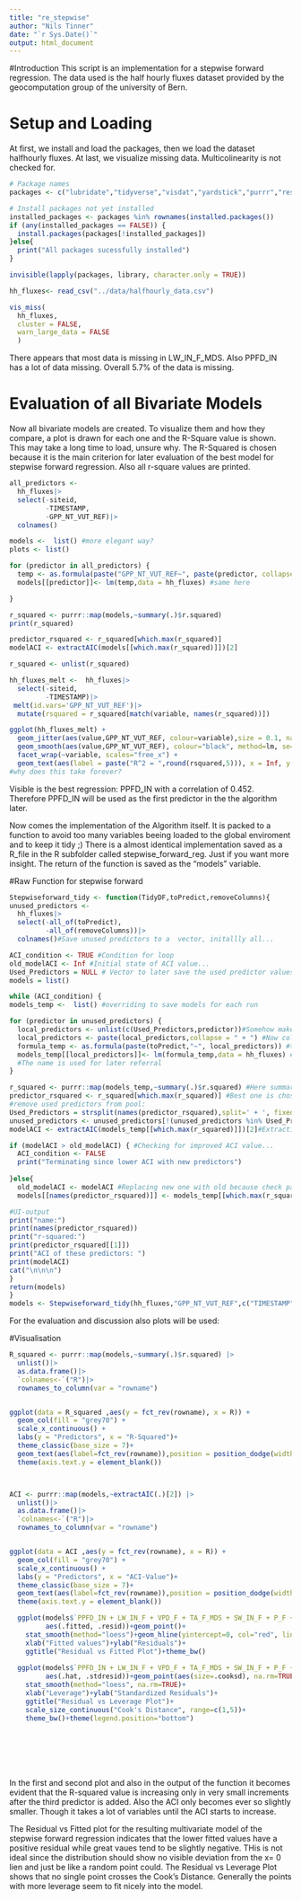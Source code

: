 ```yaml
---
title: "re_stepwise"
author: "Nils Tinner"
date: "`r Sys.Date()`"
output: html_document
---
```


#Introduction
This script is an implementation for a stepwise forward regression. The data used is the half hourly fluxes dataset provided by the geocomputation group of the university of Bern.

# Setup and Loading
At first, we install and load the packages, then we load the dataset halfhourly fluxes. 
At last, we visualize missing data. Multicolinearity is not checked for.

```r
# Package names
packages <- c("lubridate","tidyverse","visdat","yardstick","purrr","reshape2")

# Install packages not yet installed
installed_packages <- packages %in% rownames(installed.packages())
if (any(installed_packages == FALSE)) {
  install.packages(packages[!installed_packages])
}else{
  print("All packages sucessfully installed")
}

invisible(lapply(packages, library, character.only = TRUE))

hh_fluxes<- read_csv("../data/halfhourly_data.csv")

vis_miss(
  hh_fluxes,
  cluster = FALSE, 
  warn_large_data = FALSE
  )
```
There appears that most data is missing in LW_IN_F_MDS. Also PPFD_IN has a lot of data missing. Overall 5.7% of the data is missing.

# Evaluation of all Bivariate Models
Now all bivariate models are created. To visualize them and how they compare, a plot is drawn for each one and the R-Square value is shown. This may take a long time to load, unsure why. The R-Squared is chosen because it is the main criterion for later evaluation of the best model for stepwise forward regression.
Also all r-square values are printed.

```r
all_predictors <-
  hh_fluxes|>
  select(-siteid,
         -TIMESTAMP,
         -GPP_NT_VUT_REF)|>
  colnames()

models <-  list() #more elegant way?
plots <- list()

for (predictor in all_predictors) {
  temp <- as.formula(paste("GPP_NT_VUT_REF~", paste(predictor, collapse="+")))#Weird structure for later
  models[[predictor]]<- lm(temp,data = hh_fluxes) #same here

}

r_squared <- purrr::map(models,~summary(.)$r.squared)
print(r_squared)

predictor_rsquared <- r_squared[which.max(r_squared)]
modelACI <- extractAIC(models[[which.max(r_squared)]])[2]

r_squared <- unlist(r_squared)

hh_fluxes_melt <-  hh_fluxes|>
  select(-siteid,
         -TIMESTAMP)|>
 melt(id.vars='GPP_NT_VUT_REF')|>
  mutate(rsquared = r_squared[match(variable, names(r_squared))])

ggplot(hh_fluxes_melt) +
  geom_jitter(aes(value,GPP_NT_VUT_REF, colour=variable),size = 0.1, na.rm=TRUE) + 
  geom_smooth(aes(value,GPP_NT_VUT_REF), colour="black", method=lm, se=FALSE, na.rm=TRUE) +
  facet_wrap(~variable, scales="free_x") + 
  geom_text(aes(label = paste("R^2 = ",round(rsquared,5))), x = Inf, y = Inf, hjust = 1, vjust = 1, size = 1.5, nudge_x = -2, nudge_y = -2)
#why does this take forever?

```
Visible is the best regression: PPFD_IN with a correlation of 0.452. Therefore PPFD_IN will be used as the first predictor in the the algorithm later.


Now comes the implementation of the Algorithm itself. It is packed to a function to avoid too many variables beeing loaded to the global enviroment and to keep it tidy ;) There is a almost identical implementation saved as a R_file in the R subfolder called stepwise_forward_reg. Just if you want more insight.
The return of the function is saved as the "models" variable.

#Raw Function for stepwise forward
```r
Stepwiseforward_tidy <- function(TidyDF,toPredict,removeColumns){
unused_predictors <-
  hh_fluxes|>
  select(-all_of(toPredict),
         -all_of(removeColumns))|>
  colnames()#Save unused predictors to a  vector, initallly all...

ACI_condition <- TRUE #Condition for loop
old_modelACI <- Inf #Initial state of ACI value...
Used_Predictors = NULL # Vector to later save the used predictor values
models = list()

while (ACI_condition) {
models_temp <-  list() #overriding to save models for each run

for (predictor in unused_predictors) {
  local_predictors <- unlist(c(Used_Predictors,predictor))#Somehow makes a list, needed as a vector so unlist
  local_predictors <- paste(local_predictors,collapse = " + ") #Now collapse vector
  formula_temp <- as.formula(paste(toPredict,"~", local_predictors)) #temporary formula
  models_temp[[local_predictors]]<- lm(formula_temp,data = hh_fluxes) #Save models to appripriate place
  #The name is used for later referral
}

r_squared <- purrr::map(models_temp,~summary(.)$r.squared) #Here summary for each model+name is created
predictor_rsquared <- r_squared[which.max(r_squared)] #Best one is chosen
#remove used predictors from pool:
Used_Predictors = strsplit(names(predictor_rsquared),split=' + ', fixed=TRUE) #separate the used predictors
unused_predictors <- unused_predictors[!(unused_predictors %in% Used_Predictors)] 
modelACI <- extractAIC(models_temp[[which.max(r_squared)]])[2]#Extraction of ACI

if (modelACI > old_modelACI) { #Checking for improved ACI value...
  ACI_condition <- FALSE
  print("Terminating since lower ACI with new predictors")
  
}else{
  old_modelACI <- modelACI #Replacing new one with old because check passed
  models[[names(predictor_rsquared)]] <- models_temp[[which.max(r_squared)]]}#Saving Model for later visualization

#UI-output
print("name:")
print(names(predictor_rsquared))
print("r-squared:")
print(predictor_rsquared[[1]])
print("ACI of these predictors: ")
print(modelACI)
cat("\n\n\n")
}
return(models)
}
models <- Stepwiseforward_tidy(hh_fluxes,"GPP_NT_VUT_REF",c("TIMESTAMP","siteid"))
```

For the evaluation and discussion also plots will be used:

#Visualisation
```r


R_squared <- purrr::map(models,~summary(.)$r.squared) |>
  unlist()|>
  as.data.frame()|>
  `colnames<-`("R")|>
  rownames_to_column(var = "rowname")


ggplot(data = R_squared ,aes(y = fct_rev(rowname), x = R)) +
  geom_col(fill = "grey70") +
  scale_x_continuous() +
  labs(y = "Predictors", x = "R-Squared")+
  theme_classic(base_size = 7)+
  geom_text(aes(label=fct_rev(rowname)),position = position_dodge(width = 1),hjust=1, size = 3)+
  theme(axis.text.y = element_blank())



ACI <- purrr::map(models,~extractAIC(.)[2]) |>
  unlist()|>
  as.data.frame()|>
  `colnames<-`("R")|>
  rownames_to_column(var = "rowname")


ggplot(data = ACI ,aes(y = fct_rev(rowname), x = R)) +
  geom_col(fill = "grey70") +
  scale_x_continuous() +
  labs(y = "Predictors", x = "ACI-Value")+
  theme_classic(base_size = 7)+
  geom_text(aes(label=fct_rev(rowname)),position = position_dodge(width = 1),hjust=1, size = 3)+
  theme(axis.text.y = element_blank())

  ggplot(models$`PPFD_IN + LW_IN_F + VPD_F + TA_F_MDS + SW_IN_F + P_F + WS_F + CO2_F_MDS + PA_F`,
         aes(.fitted, .resid))+geom_point()+
    stat_smooth(method="loess")+geom_hline(yintercept=0, col="red", linetype="dashed")+
    xlab("Fitted values")+ylab("Residuals")+
    ggtitle("Residual vs Fitted Plot")+theme_bw()
  
  ggplot(models$`PPFD_IN + LW_IN_F + VPD_F + TA_F_MDS + SW_IN_F + P_F + WS_F + CO2_F_MDS + PA_F`,
         aes(.hat, .stdresid))+geom_point(aes(size=.cooksd), na.rm=TRUE)+
    stat_smooth(method="loess", na.rm=TRUE)+
    xlab("Leverage")+ylab("Standardized Residuals")+
    ggtitle("Residual vs Leverage Plot")+
    scale_size_continuous("Cook's Distance", range=c(1,5))+
    theme_bw()+theme(legend.position="bottom")





  
```
In the first and second plot and also in the output of the function it becomes evident that the R-squared value is increasing only in very small increments after the third predictor is added. Also the ACI only becomes ever so slightly smaller. Though it takes a lot of variables until the ACI starts to increase. 

The Residual vs Fitted plot for the resulting multivariate model of the stepwise forward regression indicates that the lower fitted values  have a positive residual while great vaues tend to be slightly negative. THis is not ideal since the distribution should show no visible deviation from the x= 0 lien and just be like a random point could.
The Residual vs Leverage Plot shows that no single point crosses the Cook's Distance. Generally the points with more leverage seem to fit nicely into the model.

